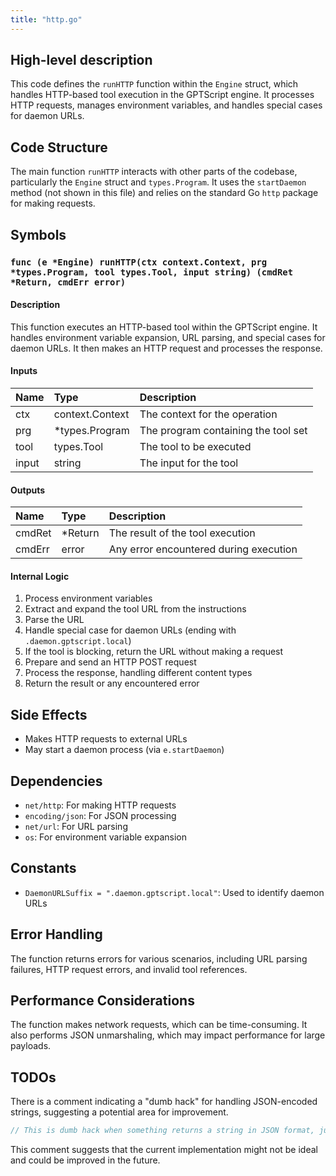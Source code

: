 ```yaml
---
title: "http.go"
---
```


## High-level description
This code defines the `runHTTP` function within the `Engine` struct, which handles HTTP-based tool execution in the GPTScript engine. It processes HTTP requests, manages environment variables, and handles special cases for daemon URLs.

## Code Structure
The main function `runHTTP` interacts with other parts of the codebase, particularly the `Engine` struct and `types.Program`. It uses the `startDaemon` method (not shown in this file) and relies on the standard Go `http` package for making requests.

## Symbols

### `func (e *Engine) runHTTP(ctx context.Context, prg *types.Program, tool types.Tool, input string) (cmdRet *Return, cmdErr error)`

#### Description
This function executes an HTTP-based tool within the GPTScript engine. It handles environment variable expansion, URL parsing, and special cases for daemon URLs. It then makes an HTTP request and processes the response.

#### Inputs
| Name | Type | Description |
|:-----|:-----|:------------|
| ctx | context.Context | The context for the operation |
| prg | *types.Program | The program containing the tool set |
| tool | types.Tool | The tool to be executed |
| input | string | The input for the tool |

#### Outputs
| Name | Type | Description |
|:-----|:-----|:------------|
| cmdRet | *Return | The result of the tool execution |
| cmdErr | error | Any error encountered during execution |

#### Internal Logic
1. Process environment variables
2. Extract and expand the tool URL from the instructions
3. Parse the URL
4. Handle special case for daemon URLs (ending with `.daemon.gptscript.local`)
5. If the tool is blocking, return the URL without making a request
6. Prepare and send an HTTP POST request
7. Process the response, handling different content types
8. Return the result or any encountered error

## Side Effects
- Makes HTTP requests to external URLs
- May start a daemon process (via `e.startDaemon`)

## Dependencies
- `net/http`: For making HTTP requests
- `encoding/json`: For JSON processing
- `net/url`: For URL parsing
- `os`: For environment variable expansion

## Constants
- `DaemonURLSuffix = ".daemon.gptscript.local"`: Used to identify daemon URLs

## Error Handling
The function returns errors for various scenarios, including URL parsing failures, HTTP request errors, and invalid tool references.

## Performance Considerations
The function makes network requests, which can be time-consuming. It also performs JSON unmarshaling, which may impact performance for large payloads.

## TODOs
There is a comment indicating a "dumb hack" for handling JSON-encoded strings, suggesting a potential area for improvement.

```go
// This is dumb hack when something returns a string in JSON format, just decode it to a string
```

This comment suggests that the current implementation might not be ideal and could be improved in the future.